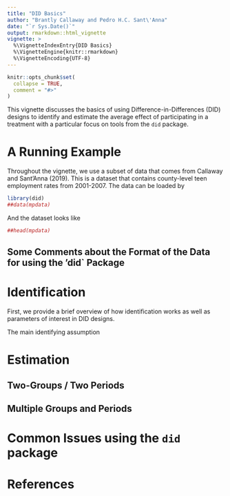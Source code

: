 ```yaml
---
title: "DID Basics"
author: "Brantly Callaway and Pedro H.C. Sant\'Anna"
date: "`r Sys.Date()`"
output: rmarkdown::html_vignette
vignette: >
  %\VignetteIndexEntry{DID Basics}
  %\VignetteEngine{knitr::rmarkdown}
  %\VignetteEncoding{UTF-8}
---
```


```r
knitr::opts_chunk$set(
  collapse = TRUE,
  comment = "#>"
)
```

This vignette discusses the basics of using Difference-in-Differences (DID) designs to identify and estimate the average effect of participating in a treatment with a particular focus on tools from the `did` package.

# A Running Example

Throughout the vignette, we use a subset of data that comes from Callaway and Sant'Anna (2019).  This is a dataset that contains county-level teen employment rates from 2001-2007.  The data can be loaded by
```r
library(did)
##data(mpdata)
```
And the dataset looks like
```r
##head(mpdata)
```

## Some Comments about the Format of the Data for using the 'did` Package



# Identification

First, we provide a brief overview of how identification works as well as parameters of interest in DID designs.

The main identifying assumption

# Estimation

## Two-Groups / Two Periods

## Multiple Groups and Periods

# Common Issues using the `did` package

# References 
